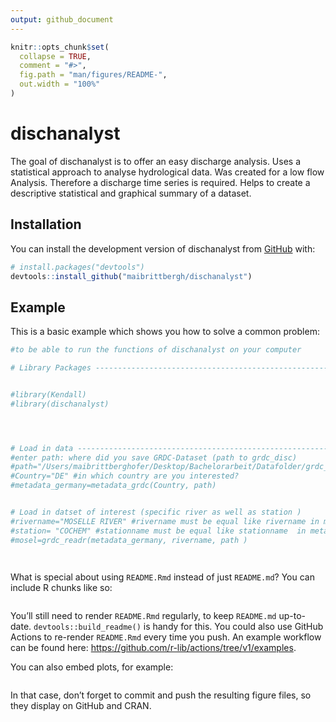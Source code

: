 ```yaml
---
output: github_document
---
```


<!-- README.md is generated from README.Rmd. Please edit that file -->

```r
knitr::opts_chunk$set(
  collapse = TRUE,
  comment = "#>",
  fig.path = "man/figures/README-",
  out.width = "100%"
)
```

# dischanalyst

<!-- badges: start -->
<!-- badges: end -->

The goal of dischanalyst is to offer an easy discharge analysis. Uses a statistical approach to analyse hydrological data. Was created for a low flow Analysis. Therefore a discharge time series is required. Helps to create a descriptive statistical and graphical summary of a dataset.

## Installation

You can install the development version of dischanalyst from [GitHub](https://github.com/) with:

``` r
# install.packages("devtools")
devtools::install_github("maibrittbergh/dischanalyst")
```

## Example

This is a basic example which shows you how to solve a common problem:

```r

#to be able to run the functions of dischanalyst on your computer

# Library Packages --------------------------------------------------------


#library(Kendall)
#library(dischanalyst)




# Load in data ------------------------------------------------------------
#enter path: where did you save GRDC-Dataset (path to grdc_disc)
#path="/Users/maibrittberghofer/Desktop/Bachelorarbeit/Datafolder/grdc_03_2021/grdc_disc"
#Country="DE" #in which country are you interested?
#metadata_germany=metadata_grdc(Country, path)


# Load in datset of interest (specific river as well as station )
#rivername="MOSELLE RIVER" #rivername must be equal like rivername in metadata
#station= "COCHEM" #stationname must be equal like stationname  in metadata
#mosel=grdc_readr(metadata_germany, rivername, path )




```

What is special about using `README.Rmd` instead of just `README.md`? You can include R chunks like so:

```r

```

You'll still need to render `README.Rmd` regularly, to keep `README.md` up-to-date. `devtools::build_readme()` is handy for this. You could also use GitHub Actions to re-render `README.Rmd` every time you push. An example workflow can be found here: <https://github.com/r-lib/actions/tree/v1/examples>.

You can also embed plots, for example:

```r

```

In that case, don't forget to commit and push the resulting figure files, so they display on GitHub and CRAN.
